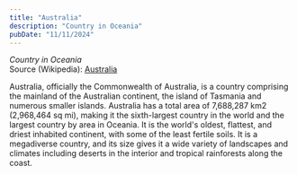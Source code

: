 ```yaml
---
title: "Australia"
description: "Country in Oceania"
pubDate: "11/11/2024"
---
```


*Country in Oceania*  
Source (Wikipedia): [Australia][1]

Australia, officially the Commonwealth of Australia, is a country comprising the mainland of the Australian continent, the island of Tasmania and numerous smaller islands. Australia has a total area of 7,688,287 km2 (2,968,464 sq mi), making it the sixth-largest country in the world and the largest country by area in Oceania. It is the world's oldest, flattest, and driest inhabited continent, with some of the least fertile soils. It is a megadiverse country, and its size gives it a wide variety of landscapes and climates including deserts in the interior and tropical rainforests along the coast.

[1]: https://en.wikipedia.org/wiki/Australia
